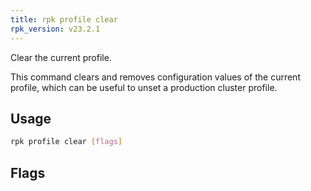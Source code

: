 ```yaml
---
title: rpk profile clear
rpk_version: v23.2.1
---
```


<head>
  <meta name="title" content="rpk profile clear| Redpanda Docs" />
  <meta name="description" content="rpk profile clear" />
  <link rel="canonical" href="https://docs.redpanda.com/docs/reference/rpk/rpk-profile/rpk-profile-clear/" />
</head>

Clear the current profile.

This command clears and removes configuration values of the current profile, which can be useful to unset a production cluster profile.

## Usage

```bash
rpk profile clear [flags]
```

## Flags

<!--
[cols=",,",]
|===
|*Value* |*Type* |*Description*

|-h, --help |- |Help for clear.

|--config |string |Redpanda or rpk config file; default search paths are
~/.config/rpk/rpk.yaml, $PWD, and /etc/redpanda/`redpanda.yaml`.

|-X, --config-opt |stringArray |Override rpk configuration settings; '-X
help' for detail or '-X list' for terser detail.

|--profile |string |rpk profile to use.

|-v, --verbose |- |Enable verbose logging.
|===

-->
